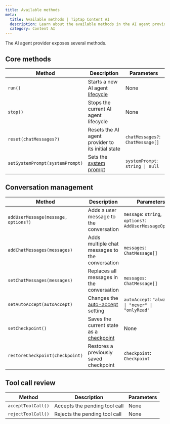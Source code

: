 ```yaml
---
title: Available methods
meta:
  title: Available methods | Tiptap Content AI
  description: Learn about the available methods in the AI agent provider.
  category: Content AI
---
```


The AI agent provider exposes several methods.

## Core methods

| Method                          | Description                                                                          | Parameters                       |
| ------------------------------- | ------------------------------------------------------------------------------------ | -------------------------------- |
| `run()`                         | Starts a new AI agent [lifecycle](/content-ai/capabilities/agent/features/lifecycle) | None                             |
| `stop()`                        | Stops the current AI agent lifecycle                                                 | None                             |
| `reset(chatMessages?)`          | Resets the AI agent provider to its initial state                                    | `chatMessages?`: `ChatMessage[]` |
| `setSystemPrompt(systemPrompt)` | Sets the [system prompt](/content-ai/capabilities/agent/configure/system-prompt)     | `systemPrompt`: `string \| null` |

## Conversation management

| Method                              | Description                                                                                                 | Parameters                                               |
| ----------------------------------- | ----------------------------------------------------------------------------------------------------------- | -------------------------------------------------------- |
| `addUserMessage(message, options?)` | Adds a user message to the conversation                                                                     | `message`: `string`, `options?`: `AddUserMessageOptions` |
| `addChatMessages(messages)`         | Adds multiple chat messages to the conversation                                                             | `messages`: `ChatMessage[]`                              |
| `setChatMessages(messages)`         | Replaces all messages in the conversation                                                                   | `messages`: `ChatMessage[]`                              |
| `setAutoAccept(autoAccept)`         | Changes the [auto-accept](/content-ai/capabilities/agent/features/review#auto-accept-configuration) setting | `autoAccept`: `"always" \| "never" \| "onlyRead"`        |
| `setCheckpoint()`                   | Saves the current state as a [checkpoint](/content-ai/capabilities/agent/features/checkpoints)              | None                                                     |
| `restoreCheckpoint(checkpoint)`     | Restores a previously saved checkpoint                                                                      | `checkpoint`: `Checkpoint`                               |

## Tool call review

| Method             | Description                   | Parameters |
| ------------------ | ----------------------------- | ---------- |
| `acceptToolCall()` | Accepts the pending tool call | None       |
| `rejectToolCall()` | Rejects the pending tool call | None       |
